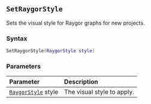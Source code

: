 ::: {.minipage data-latex="{\textwidth}"}
## `SetRaygorStyle`

Sets the visual style for Raygor graphs for new projects.

### Syntax {-}

``` .lua
SetRaygorStyle(RaygorStyle style)
```

### Parameters {-}

**Parameter** | **Description**
| :-- | :-- |
| [`RaygorStyle`](#raygorstyle) style | The visual style to apply. |
:::
